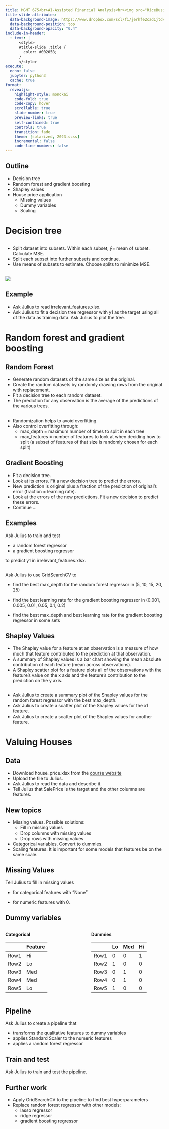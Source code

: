 ```yaml
---
title: MGMT 675<br>AI-Assisted Financial Analysis<br><img src="RiceBusiness-transparent-logo-sm.png"  height=100><br>Trees and Forests
title-slide-attributes:
  data-background-image: https://www.dropbox.com/scl/fi/jerhfe2cad1jtdvapik71/gpt_image.jpg?rlkey=2dnc3qyozkm24tcl2pzjccxka&dl=1
  data-background-position: top
  data-background-opacity: "0.4"
include-in-header:
  - text: |
      <style>
      #title-slide .title {
        color: #00205B;
      }
      </style>
execute:
  echo: false
  jupyter: python3
  cache: true
format: 
  revealjs:
    highlight-style: monokai
    code-fold: true
    code-copy: hover
    scrollable: true
    slide-number: true
    preview-links: true
    self-contained: true
    controls: true
    transition: fade
    theme: [solarized, 2023.scss]
    incremental: false
    code-line-numbers: false
---
```


## Outline

- Decision tree
- Random forest and gradient boosting
- Shapley values
- House price application
  - Missing values
  - Dummy variables
  - Scaling



# Decision tree

## 

- Split dataset into subsets.  Within each subset, $\hat y=$ mean of subset.  Calculate MSE.
- Split each subset into further subsets and continue.
- Use means of subsets to estimate.  Choose splits to minimize MSE.

##

![](Trees_Transparent.png)

## Example  

- Ask Julius to read irrelevant_features.xlsx.
- Ask Julius to fit a decision tree regressor with y1 as the target using all of the data as training data.  Ask Julius to plot the tree.

# Random forest and gradient boosting

## Random Forest

- Generate random datasets of the same size as the original.
- Create the random datasets by randomly drawing rows from the original with replacement.
- Fit a decision tree to each random dataset.
- The prediction for any observation is the average of the predictions of the various trees.

## 

- Randomization helps to avoid overfitting.
- Also control overfitting through:
  - max_depth = maximum number of times to split in each tree
  - max_features = number of features to look at when deciding how to split (a subset of features of that size is randomly chosen for each split)

## Gradient Boosting

- Fit a decision tree.
- Look at its errors.  Fit a new decision tree to predict the errors.
- New prediction is original plus a fraction of the prediction of original's error (fraction = learning rate).
- Look at the errors of the new predictions.  Fit a new decision to predict these errors.
- Continue ...

## Examples

Ask Julius to train and test 

- a random forest regressor 
- a gradient boosting regressor

to predict y1 in irrelevant_features.xlsx.

##

Ask Julius to use GridSearchCV to

- find the best max_depth for the random forest regressor in (5, 10, 15, 20, 25)

- find the best learning rate for the gradient boosting regressor in  (0.001, 0.005, 0.01, 0.05, 0.1, 0.2)
- find the best max_depth and best learning rate for the gradient boosting regressor in some sets

## Shapley Values

- The Shapley value for a feature at an observation is a measure of how much that feature contributed to the prediction at that observation.
- A summary of Shapley values is a bar chart showing the mean absolute contribution of each feature (mean across observations).
- A Shapley scatter plot for a feature plots all of the observations with the feature's value on the x axis and the feature's contribution to the prediction on the y axis.

##

- Ask Julius to create a summary plot of the Shapley values for the random forest regressor with the best max_depth.
- Ask Julius to create a scatter plot of the Shapley values for the x1 feature.
- Ask Julius to create a scatter plot of the Shapley values for another feature.

# Valuing Houses

## Data 

- Download house_price.xlsx from the [course website](https://mgmt675.kerryback.com)
- Upload the file to Julius.
- Ask Julius to read the data and describe it.
- Tell Julius that SalePrice is the target and the other columns are features.

## New topics

- Missing values.  Possible solutions:
  - Fill in missing values
  - Drop columns with missing values
  - Drop rows with missing values
- Categorical variables.  Convert to dummies.
- Scaling features.  It is important for some models that features be on the same scale. 

## Missing Values

Tell Julius to fill in missing values 

- for categorical features with "None" 

- for numeric features with 0.

## Dummy variables

:::: {.columns}
::: {.column width="30%"}
**Categorical**

|      | Feature |
| ---  | --- | 
| Row1 | Hi  |
| Row2 | Lo  |
| Row3 | Med | 
| Row4 | Med | 
| Row5 | Lo  | 
:::
::: {.column width="20%"}
:::
::: {.column width="50%"}
**Dummies**

|      | Lo | Med | Hi |
| ---  | --- | --- | --- |
| Row1 | 0  | 0 | 1 |
| Row2 | 1  | 0 | 0 |
| Row3 | 0 | 1 | 0 | 
| Row4 | 0 | 1 | 0 | 
| Row5 | 1 | 0 | 0  | 
:::
::::

## Pipeline

Ask Julius to create a pipeline that 

- transforms the qualitative features to dummy variables
- applies Standard Scaler to the numeric features
- applies a random forest regressor

## Train and test

Ask Julius to train and test the pipeline.

## Further work

- Apply GridSearchCV to the pipeline to find best hyperparameters
- Replace random forest regressor with other models:
  - lasso regressor
  - ridge regressor
  - gradient boosting regressor
